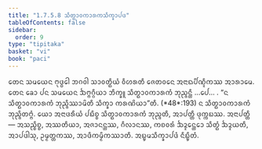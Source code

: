 ```yaml
---
title: "1.7.5.8 ᩈᩥᨲ᩠ᨳᩣᩅᨠᩣᩁᨠᩈᩥᨠ᩠ᨡᩣᨸᨴ"
tableOfContents: false
sidebar:
  order: 9
type: "tipitaka"
basket: "vi"
book: "paci"
---
```



<DynamicBreadcrumb />

<Division number="624" book="paci">

<Paragraph number="1924" book="paci">
ᨲᩮᨶ ᩈᨾᨿᩮᨶ ᨻᩩᨴ᩠ᨵᩮᩤ ᨽᨣᩅᩤ ᩈᩣᩅᨲ᩠ᨳᩥᨿᩴ ᩅᩥᩉᩁᨲᩥ ᨩᩮᨲᩅᨶᩮ ᩋᨶᩣᨳᨸᩥᨱ᩠ᨯᩥᨠᩔ ᩋᩣᩁᩣᨾᩮ. ᨲᩮᨶ ᨡᩮᩣ ᨸᨶ ᩈᨾᨿᩮᨶ ᨨᨻ᩠ᨻᨣ᩠ᨣᩥᨿᩣ ᨽᩥᨠ᩠ᨡᩪ ᩈᩥᨲ᩠ᨳᩣᩅᨠᩣᩁᨠᩴ ᨽᩩᨬ᩠ᨩᨶ᩠ᨲᩥ …ᨸᩮ… .
</Paragraph>

<Paragraph number="1925" book="paci">
<Emphasis>“ᨶ ᩈᩥᨲ᩠ᨳᩣᩅᨠᩣᩁᨠᩴ ᨽᩩᨬ᩠ᨩᩥᩔᩣᨾᩦᨲᩥ ᩈᩥᨠ᩠ᨡᩣ ᨠᩁᨱᩦᨿᩣ”</Emphasis>ᨲᩥ. (*48*:<Emphasis>193</Emphasis>)
</Paragraph>

<Paragraph number="1926" book="paci">
ᨶ ᩈᩥᨲ᩠ᨳᩣᩅᨠᩣᩁᨠᩴ ᨽᩩᨬ᩠ᨩᩥᨲᨻ᩠ᨻᩴ. ᨿᩮᩣ ᩋᨶᩣᨴᩁᩥᨿᩴ ᨸᨭᩥᨧ᩠ᨧ ᩈᩥᨲ᩠ᨳᩣᩅᨠᩣᩁᨠᩴ ᨽᩩᨬ᩠ᨩᨲᩥ, ᩋᩣᨸᨲ᩠ᨲᩥ ᨴᩩᨠ᩠ᨠᨭᩔ.
</Paragraph>

<Paragraph number="1927" book="paci">
ᩋᨶᩣᨸᨲ᩠ᨲᩥ— ᩋᩈᨬ᩠ᨧᩥᨧ᩠ᨧ, ᩋᩔᨲᩥᨿᩣ, ᩋᨩᩣᨶᨶ᩠ᨲᩔ, ᨣᩥᩃᩣᨶᩔ, ᨠᨧᩅᩁᩴ ᨨᨯ᩠ᨯᩮᨶ᩠ᨲᩮᩣ ᩈᩥᨲ᩠ᨳᩴ ᨨᨯ᩠ᨯᨿᨲᩥ, ᩋᩣᨸᨴᩤᩈᩩ, ᩏᨾ᩠ᨾᨲ᩠ᨲᨠᩔ, ᩋᩣᨴᩥᨠᨾ᩠ᨾᩥᨠᩔᩣᨲᩥ.

</Paragraph>
</Division>

<Paragraph number="1928" type="center" book="paci">
ᩋᨭ᩠ᨮᨾᩈᩥᨠ᩠ᨡᩣᨸᨴᩴ ᨶᩥᨭ᩠ᨮᩥᨲᩴ.
</Paragraph>